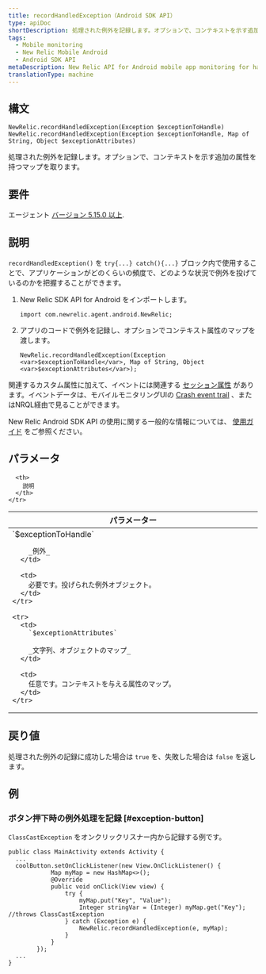 ```yaml
---
title: recordHandledException（Android SDK API）
type: apiDoc
shortDescription: 処理された例外を記録します。オプションで、コンテキストを示す追加の属性を持つマップを取ります。
tags:
  - Mobile monitoring
  - New Relic Mobile Android
  - Android SDK API
metaDescription: New Relic API for Android mobile app monitoring for handled exceptions and thrown exceptions.
translationType: machine
---
```


## 構文

```
NewRelic.recordHandledException(Exception $exceptionToHandle)
NewRelic.recordHandledException(Exception $exceptionToHandle, Map of String, Object $exceptionAttributes)
```

処理された例外を記録します。オプションで、コンテキストを示す追加の属性を持つマップを取ります。

## 要件

エージェント [バージョン 5.15.0 以上](/docs/release-notes/mobile-release-notes/android-release-notes).

## 説明

`recordHandledException()` を `try{...} catch(){...}` ブロック内で使用することで、アプリケーションがどのくらいの頻度で、どのような状況で例外を投げているのかを把握することができます。

1. New Relic SDK API for Android をインポートします。

   ```
   import com.newrelic.agent.android.NewRelic;
   ```

2. アプリのコードで例外を記録し、オプションでコンテキスト属性のマップを渡します。

   ```
   NewRelic.recordHandledException(Exception <var>$exceptionToHandle</var>, Map of String, Object <var>$exceptionAttributes</var>);
   ```

関連するカスタム属性に加えて、イベントには関連する [セッション属性](/docs/insights/insights-data-sources/default-attributes/mobile-default-attributes-insights) があります。イベントデータは、モバイルモニタリングUIの [Crash event trail](/docs/mobile-monitoring/mobile-monitoring-ui/crashes/mobile-crash-event-trail) 、またはNRQL経由で見ることができます。

New Relic Android SDK API の使用に関する一般的な情報については、 [使用ガイド](/docs/mobile-monitoring/new-relic-mobile-android/install-configure/work-android-sdk-api) をご参照ください。

## パラメータ

<table>
  <thead>
    <tr>
      <th width="25%">
        パラメーター
      </th>

      <th>
        説明
      </th>
    </tr>
  </thead>

  <tbody>
    <tr>
      <td>
        `$exceptionToHandle`

        _例外_
      </td>

      <td>
        必要です。投げられた例外オブジェクト。
      </td>
    </tr>

    <tr>
      <td>
        `$exceptionAttributes`

        _文字列、オブジェクトのマップ_
      </td>

      <td>
        任意です。コンテキストを与える属性のマップ。
      </td>
    </tr>
  </tbody>
</table>

## 戻り値

処理された例外の記録に成功した場合は `true` を、失敗した場合は `false` を返します。

## 例

### ボタン押下時の例外処理を記録 [#exception-button]

`ClassCastException` をオンクリックリスナー内から記録する例です。

```
public class MainActivity extends Activity {
  ...
  coolButton.setOnClickListener(new View.OnClickListener() {
            Map myMap = new HashMap<>();
            @Override
            public void onClick(View view) {
                try {
                    myMap.put("Key", "Value");
                    Integer stringVar = (Integer) myMap.get("Key"); //throws ClassCastException
                } catch (Exception e) {
                    NewRelic.recordHandledException(e, myMap);
                }
            }
        });
  ...
}
```
